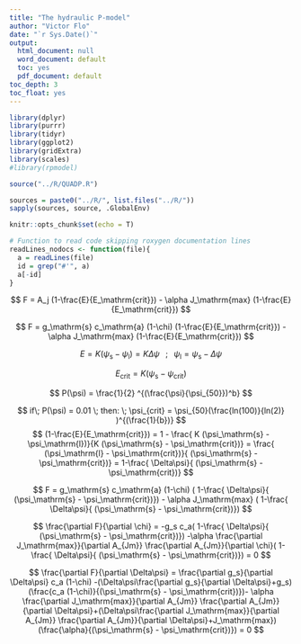 ```yaml
---
title: "The hydraulic P-model"
author: "Victor Flo"
date: "`r Sys.Date()`"
output:
  html_document: null
  word_document: default
  toc: yes
  pdf_document: default
toc_depth: 3
toc_float: yes
---
```

  
```r
library(dplyr)
library(purrr)
library(tidyr)
library(ggplot2)
library(gridExtra)
library(scales)
#library(rpmodel)

source("../R/QUADP.R")

sources = paste0("../R/", list.files("../R/"))
sapply(sources, source, .GlobalEnv)

knitr::opts_chunk$set(echo = T)

# Function to read code skipping roxygen documentation lines
readLines_nodocs <- function(file){
  a = readLines(file)
  id = grep("#'", a)
  a[-id]
}
```


$$
F = A_j (1-\frac{E}{E_\mathrm{crit}}) - \alpha J_\mathrm{max} (1-\frac{E}{E_\mathrm{crit}})
$$


$$
F = g_\mathrm{s}  c_\mathrm{a} (1-\chi) (1-\frac{E}{E_\mathrm{crit}}) - \alpha J_\mathrm{max} (1-\frac{E}{E_\mathrm{crit}})
$$

$$
E = K (\psi_\mathrm{s} - \psi_\mathrm{l}) =  K \Delta\psi \;\;\;; \;\;\; \psi_\mathrm{l} = \psi_\mathrm{s}-\Delta\psi
$$

$$
E_\mathrm{crit} = K (\psi_\mathrm{s} - \psi_\mathrm{crit})
$$

$$
P(\psi) = \frac{1}{2} ^{(\frac{\psi}{\psi_{50}})^b}
$$


$$
if\; P(\psi) = 0.01 \;  then: \; \psi_{crit} = \psi_{50}(\frac{ln(100)}{ln(2)} )^{(\frac{1}{b})}
$$
$$
(1-\frac{E}{E_\mathrm{crit}}) = 1 - \frac{ K (\psi_\mathrm{s} - \psi_\mathrm{l})}{K (\psi_\mathrm{s} - \psi_\mathrm{crit})} =
 \frac{ (\psi_\mathrm{l} - \psi_\mathrm{crit})}{ (\psi_\mathrm{s} - \psi_\mathrm{crit})} = 1-\frac{ \Delta\psi}{ (\psi_\mathrm{s} - \psi_\mathrm{crit})}
$$


$$
F = g_\mathrm{s}  c_\mathrm{a} (1-\chi) ( 1-\frac{ \Delta\psi}{ (\psi_\mathrm{s} - \psi_\mathrm{crit})}) - \alpha J_\mathrm{max} ( 1-\frac{ \Delta\psi}{ (\psi_\mathrm{s} - \psi_\mathrm{crit})})
$$

$$
\frac{\partial F}{\partial \chi} = -g_s c_a( 1-\frac{ \Delta\psi}{ (\psi_\mathrm{s} - \psi_\mathrm{crit})}) -\alpha \frac{\partial J_\mathrm{max}}{\partial A_{Jm}} \frac{\partial A_{Jm}}{\partial \chi}( 1-\frac{ \Delta\psi}{ (\psi_\mathrm{s} - \psi_\mathrm{crit})}) = 0
$$

$$
\frac{\partial F}{\partial \Delta\psi} = \frac{\partial g_s}{\partial \Delta\psi} c_a (1-\chi) -(\Delta\psi\frac{\partial g_s}{\partial \Delta\psi}+g_s)(\frac{c_a (1-\chi)}{(\psi_\mathrm{s} - \psi_\mathrm{crit})})-
\alpha \frac{\partial J_\mathrm{max}}{\partial A_{Jm}} \frac{\partial A_{Jm}}{\partial \Delta\psi}+(\Delta\psi\frac{\partial J_\mathrm{max}}{\partial A_{Jm}} \frac{\partial A_{Jm}}{\partial \Delta\psi}+J_\mathrm{max})(\frac{\alpha}{(\psi_\mathrm{s} - \psi_\mathrm{crit})}) = 0
$$

